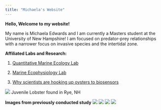 ```yaml
---
title: "Michaela's Website"
---
```


**Hello, Welcome to my website!** 

My name is Michaela Edwards and I am currently a Masters student at the University of New Hampshire! I am focused on predator-prey relationships with a narrower focus on invasive species and the intertidal zone. 
 
**Affiliated Labs and Research:** 

1. [Quantitative Marine Ecology Lab](https://quantmarineecolab.github.io/research/)

2. [Marine Ecophysiology Lab](https://brittanyjellison.wixsite.com/research)

3. [Why scientists are hooking up oysters to biosensors](https://www.bostonglobe.com/2023/08/15/metro/why-scientists-are-hooking-oysters-up-biosensors/)

![](image.jpeg)
Juvenile Lobster found in Rye, NH 


**Images from previously conducted study**
![](IMG_30.jpg)
![](IMG_31.jpg)
![](IMG_32.jpg)
![](IMG_33.jpg)
